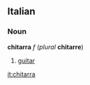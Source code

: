 ==Italian==
===Noun===
'''chitarra''' ''f'' (''plural'' '''chitarre''')

#[[guitar]]

[[it:chitarra]]